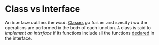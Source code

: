 <Tag tag="Programming"/>

# Class vs Interface

<TimeStamp updated="February 27, 2022, 9:20  PM ET"/>

An interface outlines the _what_. 
[Classes](/what-is-a-class) go further 
and specify _how_ the operations are performed in 
the body of each function. A class is said to
_implement an interface_ if its functions include all
the functions [declared](/declaring-vs-defining)
in the interface.